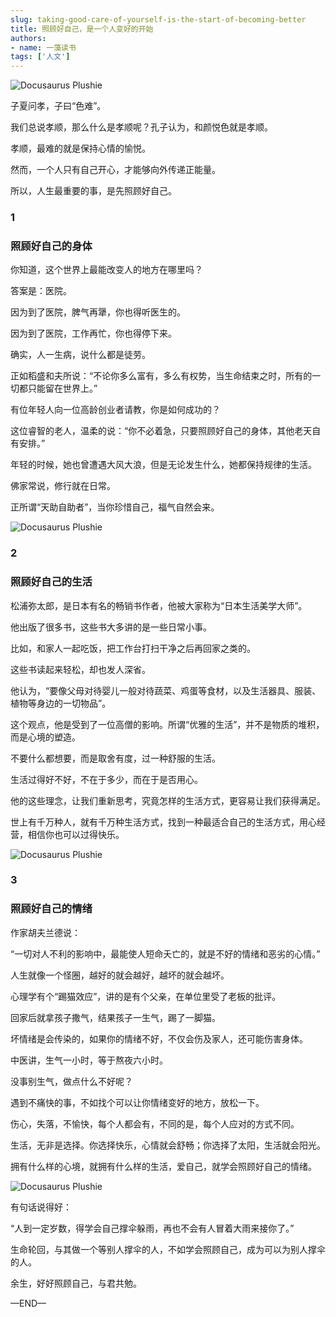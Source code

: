 ```yaml
---
slug: taking-good-care-of-yourself-is-the-start-of-becoming-better
title: 照顾好自己，是一个人变好的开始
authors:
- name: 一藻读书
tags: ['人文']
---
```


![Docusaurus Plushie](./1.webp)

子夏问孝，子曰“色难”。

我们总说孝顺，那么什么是孝顺呢？孔子认为，和颜悦色就是孝顺。

孝顺，最难的就是保持心情的愉悦。

然而，一个人只有自己开心，才能够向外传递正能量。

所以，人生最重要的事，是先照顾好自己。


<div style={{textAlign: 'center', color: '#FF8C00'}}>  
  <h3>1</h3>
  <h3>照顾好自己的身体</h3>
</div>


你知道，这个世界上最能改变人的地方在哪里吗？

答案是：医院。

因为到了医院，脾气再犟，你也得听医生的。

因为到了医院，工作再忙，你也得停下来。

确实，人一生病，说什么都是徒劳。

正如稻盛和夫所说：“不论你多么富有，多么有权势，当生命结束之时，所有的一切都只能留在世界上。”

有位年轻人向一位高龄创业者请教，你是如何成功的？

这位睿智的老人，温柔的说：“你不必着急，只要照顾好自己的身体，其他老天自有安排。”

年轻的时候，她也曾遭遇大风大浪，但是无论发生什么，她都保持规律的生活。

佛家常说，修行就在日常。

正所谓“天助自助者”，当你珍惜自己，福气自然会来。


![Docusaurus Plushie](./2.webp)



<div style={{textAlign: 'center', color: '#FF8C00'}}> 
  <h3>2</h3>
  <h3>照顾好自己的生活</h3>
</div>

松浦弥太郎，是日本有名的畅销书作者，他被大家称为“日本生活美学大师”。

他出版了很多书，这些书大多讲的是一些日常小事。

比如，和家人一起吃饭，把工作台打扫干净之后再回家之类的。

这些书读起来轻松，却也发人深省。

他认为，“要像父母对待婴儿一般对待蔬菜、鸡蛋等食材，以及生活器具、服装、植物等身边的一切物品”。

这个观点，他是受到了一位高僧的影响。所谓“优雅的生活”，并不是物质的堆积，而是心境的塑造。

不要什么都想要，而是取舍有度，过一种舒服的生活。

生活过得好不好，不在于多少，而在于是否用心。

他的这些理念，让我们重新思考，究竟怎样的生活方式，更容易让我们获得满足。

世上有千万种人，就有千万种生活方式，找到一种最适合自己的生活方式，用心经营，相信你也可以过得快乐。


![Docusaurus Plushie](./3.webp)


<div style={{textAlign: 'center', color: '#FF8C00'}}>  
  <h3>3</h3>
  <h3>照顾好自己的情绪</h3>
</div>

作家胡夫兰德说：

“一切对人不利的影响中，最能使人短命夭亡的，就是不好的情绪和恶劣的心情。”

人生就像一个怪圈，越好的就会越好，越坏的就会越坏。

心理学有个“踢猫效应”，讲的是有个父亲，在单位里受了老板的批评。

回家后就拿孩子撒气，结果孩子一生气，踢了一脚猫。

坏情绪是会传染的，如果你的情绪不好，不仅会伤及家人，还可能伤害身体。

中医讲，生气一小时，等于熬夜六小时。

没事别生气，做点什么不好呢？

遇到不痛快的事，不如找个可以让你情绪变好的地方，放松一下。

伤心，失落，不愉快，每个人都会有，不同的是，每个人应对的方式不同。

生活，无非是选择。你选择快乐，心情就会舒畅；你选择了太阳，生活就会阳光。

拥有什么样的心境，就拥有什么样的生活，爱自己，就学会照顾好自己的情绪。


![Docusaurus Plushie](./4.webp)


有句话说得好：

“人到一定岁数，得学会自己撑伞躲雨，再也不会有人冒着大雨来接你了。”

生命轮回，与其做一个等别人撑伞的人，不如学会照顾自己，成为可以为别人撑伞的人。

余生，好好照顾自己，与君共勉。




—END—